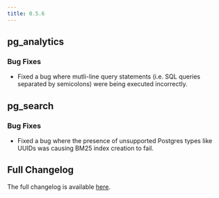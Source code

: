 ```yaml
---
title: 0.5.6
---
```


## pg_analytics

### Bug Fixes

- Fixed a bug where mutli-line query statements (i.e. SQL queries separated by semicolons) were being executed incorrectly.

## pg_search

### Bug Fixes

- Fixed a bug where the presence of unsupported Postgres types like UUIDs was causing BM25 index creation to fail.

## Full Changelog

The full changelog is available [here](https://github.com/paradedb/paradedb/releases/tag/v0.5.6).
